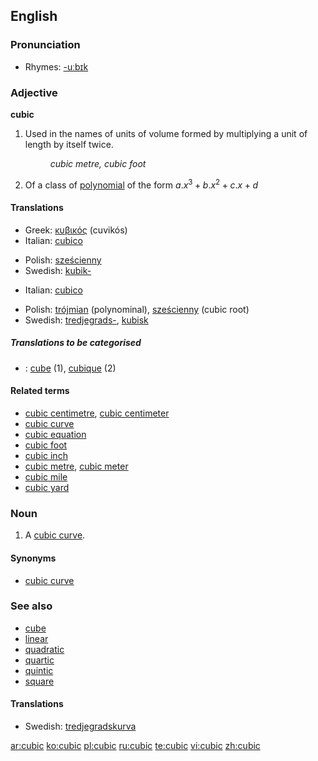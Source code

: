 ==English==

===Pronunciation===
*Rhymes: [[Rhymes:English:-uːbɪk|-uːbɪk]]

===Adjective===
'''cubic''' {{notcomp}}

# Used in the names of units of volume formed by multiplying a unit of length by itself twice. <!--note: this is correct; although there are three factors, there are only two multiplications-->
#:''cubic metre, cubic foot''
# {{math}} Of a class of [[polynomial]] of the form <math> a.x^3 + b.x^2 + c.x + d </math>

====Translations====
{{trans-top|in the name of units of volume}}
*Greek: [[κυβικός]] (cuvikós) 
*Italian: [[cubico]]
{{trans-mid}}
*Polish: [[sześcienny]]
*Swedish: [[kubik-]]
{{trans-bottom}}

{{trans-top|polynomial of third degree}}
*Italian: [[cubico]]
{{trans-mid}}
*Polish: [[trójmian]] (polynominal), [[sześcienny]] (cubic root)
*Swedish: [[tredjegrads-]], [[kubisk]]
{{trans-bottom}}

=====Translations to be categorised=====
{{checktrans}}
*{{ttbc|French}}: [[cube]] (1), [[cubique]] (2)

====Related terms====
*[[cubic centimetre]], [[cubic centimeter]]
*[[cubic curve]]
*[[cubic equation]]
*[[cubic foot]]
*[[cubic inch]]
*[[cubic metre]], [[cubic meter]]
*[[cubic mile]]
*[[cubic yard]]

===Noun===
{{en-noun}}

# {{math}} A [[cubic curve]].

====Synonyms====
*[[cubic curve]]

===See also===
*[[cube]]
*[[linear]]
*[[quadratic]]
*[[quartic]]
*[[quintic]]
*[[square]]

====Translations====
*Swedish: [[tredjegradskurva]] {{c}}

[[ar:cubic]]
[[ko:cubic]]
[[pl:cubic]]
[[ru:cubic]]
[[te:cubic]]
[[vi:cubic]]
[[zh:cubic]]